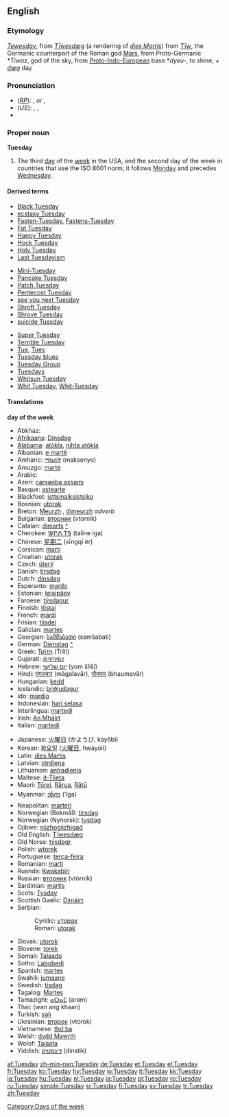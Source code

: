 == English ==
===Etymology===
{{ME.}} ''[[Tewesday]]'', from {{OE.}} ''[[Tiwesdæg|Tīwesdæg]]'' (a rendering of {{L.}} ''[[dies Martis]]'') from ''[[w:Tiw|Tīw]]'', the Germanic counterpart of the Roman god [[Mars]], from Proto-Germanic *''Tiwaz'', god of the sky, from [[Proto-Indo-European]] base *''dyeu-'', to shine, + {{OE.}} ''[[dæg]]'' day

===Pronunciation===
*(''[[RP]]''): {{IPA|/ˈtjuːzdeɪ/}}, {{SAMPA|/"tju:zdeI/}} ''or'' {{IPA|/ˈtjuːzdɪ/}}, {{SAMPA|/"tju:zdI/}}
*(''US''): {{AHD|to͞ozʹdā}}, {{IPA|/ˈtuːzdeɪ/}}, {{SAMPA|/"tu:zdeI/}}
*{{audio|en-us-Tuesday.ogg|Audio (US)}}

===Proper noun===
'''Tuesday'''

#The third [[day]] of the [[week]] in the USA, and the second day of the week in countries that use the ISO 8601 norm; it follows [[Monday]] and precedes [[Wednesday]].
<!--this is probably just an attributive use of the noun: #An appointment, person, or feeling associated with this day of the week.-->

====Derived terms====
{{top3}}
*[[Black Tuesday]]
*[[ecstasy Tuesday]]
*[[Fasten-Tuesday]], [[Fastens-Tuesday]]
*[[Fat Tuesday]]
*[[Happy Tuesday]]
*[[Hock Tuesday]]
*[[Holy Tuesday]]
*[[Last Tuesdayism]]
{{mid3}}
*[[Mini-Tuesday]]
*[[Pancake Tuesday]]
*[[Patch Tuesday]]
*[[Pentecost Tuesday]]
*[[see you next Tuesday]]<!--UK slang-->
*[[Shroft Tuesday]]
*[[Shrove Tuesday]]
*[[suicide Tuesday]]
{{mid3}}
*[[Super Tuesday]]
*[[w:Terrible Tuesday|Terrible Tuesday]]
*[[Tue]], [[Tues]]<!--abbreviation-->
*[[Tuesday blues]]
*[[Tuesday Group]]
*[[Tuesdays]]<!--adverb-->
*[[Whitsun Tuesday]]
*[[Whit Tuesday]], [[Whit-Tuesday]]
{{bottom}}

====Translations====
'''day of the week'''
{{top}}
*Abkhaz: {{RUchar|[[аҩаш]]}} {{IPAchar|(aɥaš)}}
*[[Afrikaans]]: [[Dinsdag]]
*[[Alabama]]: [[atòkla]], [[nihta atòkla]]
*Albanian: [[e martë]]
*Amharic: [[ማክሰኞ]] (maksenyo)
*Amuzgo: [[martè]]
*Arabic: {{ARchar|[[الثلاثاء]]}} {{Unicode|(aθ-θalaθá’)}}
*Azeri: [[çərşənbə axşamı]]
*Basque: [[astearte]]
*Blackfoot: [[isttsinaiksistsiko]]
*Bosnian: [[utorak#Bosnian|utorak]] {{m}}
*Breton: [[Meurzh]] {{m}}, [[dimeurzh]] ''adverb''
*Bulgarian: [[вторник]] (vtornik) {{m}}
*Catalan: [[dimarts]] {{m}} [[:ca:dimarts|^]]
*Cherokee: [[ᏔᎵᏁ ᎢᎦ]] (taline iga)
*Chinese: [[星期二]] (xīngqī èr)
*Corsican: [[marti]]
*Croatian: [[utorak#Croatian|utorak]] {{m}}
*Czech: [[úterý]] {{n}}
*Danish: [[tirsdag]]
*Dutch: [[dinsdag]] {{m}}
*Esperanto: [[mardo]]
*Estonian: [[teisipäev]]
*Faroese: [[týsdagur]] {{m}}
*Finnish: [[tiistai]]
*French: [[mardi]] {{m}}
*Frisian: [[tiisdei]]
*Galician: [[martes]]
*Georgian: [[სამშაბათი]] (samšabati)
*German: [[Dienstag]] {{m}} [[:de:Dienstag|^]]
*Greek: [[Τρίτη]] (Tríti) {{f}}
*Gujarati: [[મંગળવાર]] {{Unicode|(mãgaḷavār)}}
*Hebrew: [[יום שלישי]] (yom šliší)
*Hindi: [[मंगलवार]] (mãgalavār), [[भौमवार]] (bhaumavār)
*Hungarian: [[kedd]]
*Icelandic: [[þriðjudagur]] {{m}}
*Ido: [[mardio]]
*Indonesian: [[hari selasa]]
*Interlingua: [[martedi]]
*Irish: [[An Mháirt]]
*Italian: [[martedì]] {{m}}
{{mid}}
*Japanese: [[火曜日]] (かようび, kayōbi)
*Korean: [[화요일]] ([[火曜日]], hwayoil)
*Latin: [[dies Martis]]
*Latvian: [[otrdiena]]
*Lithuanian: [[antradienis]] {{m}}
*Maltese: [[it-Tlieta]]
*Maori: [[Tūrei]], [[Rārua]], [[Rātū]]
*Myanmar: [[အံဂာ]] (’ĩga)
*Neapolitan: [[marterì]]
*Norwegian (Bokmål): [[tirsdag]]
*Norwegian (Nynorsk): [[tysdag]]
*Ojibwe: [[niizhogiizhigad]]
*Old English: [[Tiwesdæg|Tīwesdæg]]
*Old Norse: [[týsdagr]] {{m}}
*Polish: [[wtorek]]
*Portuguese: [[terça-feira]]
*Romanian: [[marţi]] {{f}}
*Ruanda: [[Kwakabiri]]
*Russian: [[вторник]] (vtórnik) {{m}}
*Sardinian: [[martis]]
*Scots: [[Tysday]]
*Scottish Gaelic: [[Dimàirt]] {{m}}
*Serbian:
*:Cyrillic: [[уторак#Serbian|уторак]] {{m}}
*:Roman: [[utorak#Serbian|utorak]] {{m}}
*Slovak: [[utorok]] {{m}}
*Slovene: [[torek]] {{m}}
*Somali: [[Talaado]]
*Sotho: [[Labobedi]]
*Spanish: [[martes]] {{m}}
*Swahili: [[jumaane]]
*Swedish: [[tisdag]] {{c}}
*Tagalog: [[Martes]]
*Tamazight: [[ⴰⵔⴰⵎ]] (aram)
*Thai: {{THchar|[[วันอังคาร]]}} (wan ang khaan)
*Turkish: [[salı]]
*Ukrainian: [[второк]] (vtorok)
*Vietnamese: [[thứ ba]]
*Welsh: [[dydd Mawrth]] {{m}}
*Wolof: [[Talaata]]
*Yiddish: [[דינסטיק]] (dinstik)
{{bottom}}

<!--
'''appointment, person or feeling'''
{{top}}
{{mid}}
{{bottom}}
-->

[[Category:Days of the week]]

[[af:Tuesday]]
[[zh-min-nan:Tuesday]]
[[de:Tuesday]]
[[et:Tuesday]]
[[el:Tuesday]]
[[fr:Tuesday]]
[[ko:Tuesday]]
[[hy:Tuesday]]
[[io:Tuesday]]
[[it:Tuesday]]
[[kk:Tuesday]]
[[la:Tuesday]]
[[hu:Tuesday]]
[[nl:Tuesday]]
[[ja:Tuesday]]
[[pl:Tuesday]]
[[ro:Tuesday]]
[[ru:Tuesday]]
[[simple:Tuesday]]
[[sr:Tuesday]]
[[fi:Tuesday]]
[[sv:Tuesday]]
[[tr:Tuesday]]
[[zh:Tuesday]]
